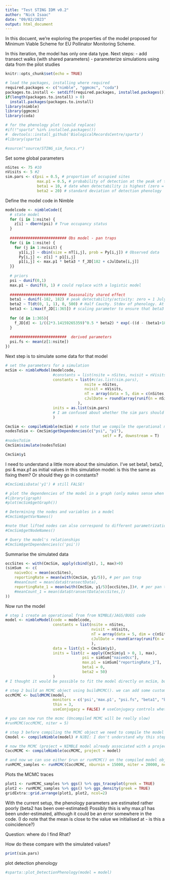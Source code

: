 ```yaml
---
title: "Test STING IDM v0.2"
author: "Nick Isaac"
date: "09/02/2023"
output: html_document
---
```


In this docuent, we're exploring the properties of the model proposed for Minimum Viable Scheme for EU Pollinator Monitoring Scheme.

In this iteration, the model has only one data type.
Next steps:
- add transect walks (with shared parameters)
- parameterize simulations using data from the pilot studies

```r
knitr::opts_chunk$set(echo = TRUE)

# load the packages, installing where required
required.packages <- c("nimble", "ggmcmc", "coda")
packages.to.install <- setdiff(required.packages, installed.packages())
if(length(packages.to.install) > 0)
  install.packages(packages.to.install)
library(nimble)
library(ggmcmc)
library(coda)

# for the phenology plot (could replace)
#if(!"sparta" %in% installed.packages())
#  devtools::install_github('BiologicalRecordsCentre/sparta')
#library(sparta)

#source("source/STING_sim_funcs.r")
```

Set some global parameters
```r
nSites <- 75 #10
nVisits <- 5 #2
sim.pars <- c(psi = 0.5, # proportion of occupied sites 
              max.p1 = 0.5, # probability of detection at the peak of the phenology curve
              beta1 = 10, # date when detectability is highest (zero = 1st July)
              beta2 = 20) # standard deviation of detection phenology
```

Define the model code in Nimble
```r
modelcode <- nimbleCode({
  # state model
  for (i in 1:nsite) {
    z[i] ~ dbern(psi) # True occupancy status
  }  
  
  ######################### Obs model - pan traps
  for (i in 1:nsite) {
    for (j in 1:nvisit) {
      y1[i,j] ~ dbin(size = nT[i,j], prob = Py[i,j]) # Observed data
      Py[i,j] <- z[i] * p1[i,j]
      p1[i,j] <- max.p1 * beta3 * f_JD[182 + cJulDate[i,j]]
  }}
  
  # priors
  psi ~ dunif(0,1)
  max.p1 ~ dunif(0, 1) # could replace with a logistic model
  
  ######################### Seasonality shared effect
  beta1 ~ dunif(-182, 182) # peak detectability/activity: zero = 1 July
  beta2 ~ T(dt(0, 1, 1), 0, 500) # Half Cauchy. Stdev of phenology. At sd=500 the curve is entirely flat
  beta3 <- 1/max(f_JD[1:365]) # scaling parameter to ensure that beta3 * f_JD = 1 at the peak of the phenology, i.e. where cJulDate = beta1
  
  for (d in 1:365){
    f_JD[d] <- 1/((2*3.14159265359)^0.5 * beta2) * exp(-((d - (beta1+182))^2 / (2* beta2^2)))
  }
  
  #########################  derived parameters
  psi.fs <- mean(z[1:nsite])
})
```


Next step is to simulate some data for that model
```r
# set the parameters for a simulation
mcSim <- nimbleModel(modelcode,
                     #constants = list(nsite = nSites, nvisit = nVisits),
                     constants = list(#c(as.list(sim.pars), 
                                   nsite = nSites, 
                                   nvisit = nVisits,
                                   nT = array(data = 5, dim = c(nSites, nVisits)),
                                   cJulDate = round(array(runif(n = nSites*nVisits, min = -80, max = 120), dim = c(nSites, nVisits)), 0)
                                ),
                     inits = as.list(sim.pars)
                     # I am confused about whether the sim pars should go in the constants or the inits
                     )

CmcSim <- compileNimble(mcSim) # note that we compile the operational model not the code!
nodesToSim <- CmcSim$getDependencies(c("psi", "p1"),
                                           self = F, downstream = T)
#nodesToSim
CmcSim$simulate(nodesToSim)

CmcSim$y1
```
I need to understand a little more about the simulation. 
I've set beta1, beta2, psi & max.p1 as initial values in this simulation model: is this the same as fixing them? Or should they go in constants?



```r
#CmcSim$isData('y1') # still FALSE!

# plot the dependencies of the model in a graph (only makes sense when the model is very simple)
#library(igraph)
#plot(mcSim$getGraph())

# Determining the nodes and variables in a model
#CmcSim$getVarNames()

#note that lifted nodes can also correspond to different parametrizations
#CmcSim$getNodeNames()

# Query the model's relationships
#CmcSim$getDependencies(c('psi'))
```


Summarise the simulated data
```r
occSites <- with(CmcSim, apply(cbind(y1), 1, max)>0)
(simSum  <- c(
    naiveOcc = mean(occSites),
    reportingRate = mean(with(CmcSim, y1/5)), # per pan trap
    #meanCount = mean(data$transectData),
    reportingRate_1 = mean(with(CmcSim, y1/5)[occSites,])#, # per pan trap
    #meanCount_1 = mean(data$transectData[occSites,])
))
```


Now run the model
```r
# step 1 create an operational from from NIMBLE/JAGS/BUGS code
model <- nimbleModel(code = modelcode, 
                     constants = list(nsite = nSites, 
                                      nvisit = nVisits,
                                      nT = array(data = 5, dim = c(nSites, nVisits)),
                                      cJulDate = round(array(runif(n = nSites*nVisits, min = -80, max = 120), dim = c(nSites, nVisits)), 0)
                                      ),
                     data = list(y1 = CmcSim$y1), 
                     inits = list(z = apply(CmcSim$y1 > 0, 1, max), 
                                  psi = simSum["naiveOcc"], 
                                  max.p1 = simSum["reportingRate_1"],
                                  beta1 = 0,
                                  beta2 = 50)
                     )
# I thought it would be possible to fit the model directly on mcSim, but this doesn't seem to be possible

# step 2 build an MCMC object using buildMCMC(). we can add some customization here
occMCMC <- buildMCMC(model, 
                     monitors = c('psi','max.p1', "psi.fs", "beta1", "beta2"), 
                     thin = 3, 
                     useConjugacy = FALSE) # useConjugacy controls whether conjugate samplers are assigned when possible

# you can now run the mcmc (Uncompiled MCMC will be really slow)
#runMCMC(occMCMC, niter = 5)

# step 3 before compiling the MCMC object we need to compile the model first
Cmodel <- compileNimble(model) # NJBI: I don't understand why this step is necessary

# now the MCMC (project = NIMBLE model already associated with a project)
CoccMCMC <- compileNimble(occMCMC, project = model)

# and now we can use either $run or runMCMC() on the compiled model object.
runMCMC_samples <- runMCMC(CoccMCMC, nburnin = 15000, niter = 20000, nchains = 3, samplesAsCodaMCMC = T)
```

Plots the MCMC traces
```r
plot1 <- runMCMC_samples %>% ggs() %>% ggs_traceplot(greek = TRUE)
plot2 <- runMCMC_samples %>% ggs() %>% ggs_density(greek = TRUE)
gridExtra::grid.arrange(plot1, plot2, ncol=2)
```
With the current setup, the phenology parameters are estimated rather poorly (beta2 has been over-estimated)
Possibly this is why max.p1 has been under-estimated, although it could be an error somewhere in the code. (I do note that the mean is close to the value we initialised at - is this a coincidence?)


Question: where do I find Rhat?

How do these compare with the simulated values?
```r
print(sim.pars)
```

plot detection phenology
```r
#sparta::plot_DetectionPhenology(model = model)
```